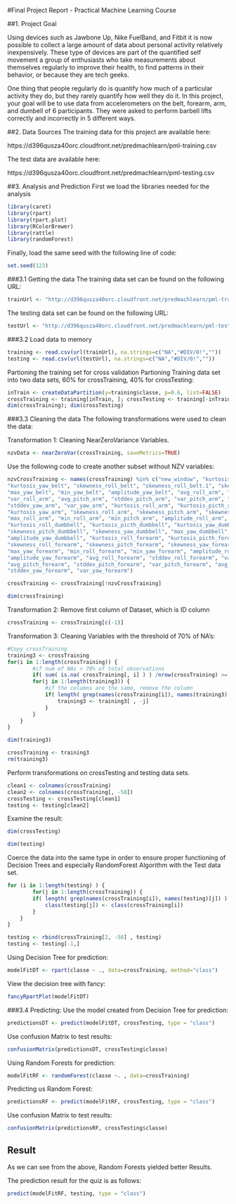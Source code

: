 
#Final Project Report - Practical Machine Learning Course

##1. Project Goal

Using devices such as Jawbone Up, Nike FuelBand, and Fitbit it is now possible to collect a large amount of data about personal activity relatively inexpensively. These type of devices are part of the quantified self movement a group of enthusiasts who take measurements about themselves regularly to improve their health, to find patterns in their behavior, or because they are tech geeks. 

One thing that people regularly do is quantify how much of a particular activity they do, but they rarely quantify how well they do it. In this project, your goal will be to use data from accelerometers on the belt, forearm, arm, and dumbell of 6 participants. They were asked to perform barbell lifts correctly and incorrectly in 5 different ways. 

##2. Data Sources
The training data for this project are available here:

https://d396qusza40orc.cloudfront.net/predmachlearn/pml-training.csv

The test data are available here:

https://d396qusza40orc.cloudfront.net/predmachlearn/pml-testing.csv

##3. Analysis and Prediction
First we load the libraries needed for the analysis
```{r results='hide', message=FALSE, warning=FALSE}
library(caret)
library(rpart)
library(rpart.plot)
library(RColorBrewer)
library(rattle)
library(randomForest)
```
Finally, load the same seed with the following line of code:
```{r}
set.seed(123)
```
###3.1 Getting the data
The training data set can be found on the following URL:

```{r}
trainUrl <- "http://d396qusza40orc.cloudfront.net/predmachlearn/pml-training.csv"
```

The testing data set can be found on the following URL:

```{r}
testUrl <- "http://d396qusza40orc.cloudfront.net/predmachlearn/pml-testing.csv"
```

###3.2 Load data to memory 

```{r}
training <- read.csv(url(trainUrl), na.strings=c("NA","#DIV/0!",""))
testing <- read.csv(url(testUrl), na.strings=c("NA","#DIV/0!",""))
```

Partioning the training set for cross validation
Partioning Training data set into two data sets, 60% for crossTraining, 40% for crossTesting:

```{r}
inTrain <- createDataPartition(y=training$classe, p=0.6, list=FALSE)
crossTraining <- training[inTrain, ]; crossTesting <- training[-inTrain, ]
dim(crossTraining); dim(crossTesting)
```

###3.3 Cleaning the data
The following transformations were used to clean the data:

Transformation 1: Cleaning NearZeroVariance Variables.

```{r}
nzvData <- nearZeroVar(crossTraining, saveMetrics=TRUE)
```
Use the following code to create another subset without NZV variables:

```{r}
nzvCrossTraining <- names(crossTraining) %in% c("new_window", "kurtosis_roll_belt", "kurtosis_picth_belt",
"kurtosis_yaw_belt", "skewness_roll_belt", "skewness_roll_belt.1", "skewness_yaw_belt",
"max_yaw_belt", "min_yaw_belt", "amplitude_yaw_belt", "avg_roll_arm", "stddev_roll_arm",
"var_roll_arm", "avg_pitch_arm", "stddev_pitch_arm", "var_pitch_arm", "avg_yaw_arm",
"stddev_yaw_arm", "var_yaw_arm", "kurtosis_roll_arm", "kurtosis_picth_arm",
"kurtosis_yaw_arm", "skewness_roll_arm", "skewness_pitch_arm", "skewness_yaw_arm",
"max_roll_arm", "min_roll_arm", "min_pitch_arm", "amplitude_roll_arm", "amplitude_pitch_arm",
"kurtosis_roll_dumbbell", "kurtosis_picth_dumbbell", "kurtosis_yaw_dumbbell", "skewness_roll_dumbbell",
"skewness_pitch_dumbbell", "skewness_yaw_dumbbell", "max_yaw_dumbbell", "min_yaw_dumbbell",
"amplitude_yaw_dumbbell", "kurtosis_roll_forearm", "kurtosis_picth_forearm", "kurtosis_yaw_forearm",
"skewness_roll_forearm", "skewness_pitch_forearm", "skewness_yaw_forearm", "max_roll_forearm",
"max_yaw_forearm", "min_roll_forearm", "min_yaw_forearm", "amplitude_roll_forearm",
"amplitude_yaw_forearm", "avg_roll_forearm", "stddev_roll_forearm", "var_roll_forearm",
"avg_pitch_forearm", "stddev_pitch_forearm", "var_pitch_forearm", "avg_yaw_forearm",
"stddev_yaw_forearm", "var_yaw_forearm")

crossTraining <- crossTraining[!nzvCrossTraining]

dim(crossTraining)
```
Transformation 2: Remove first column of Dataset, which is ID column

```{r}
crossTraining <- crossTraining[c(-1)]
```
Transformation 3: Cleaning Variables with the threshold of 70% of NA's:
```{r}
#Copy crossTraining
training3 <- crossTraining
for(i in 1:length(crossTraining)) { 
        #if num of NAs > 70% of total observations
        if( sum( is.na( crossTraining[, i] ) ) /nrow(crossTraining) >= .7 ) { 
        for(j in 1:length(training3)) {
            #if the columns are the same, remove the column
            if( length( grep(names(crossTraining[i]), names(training3)[j]) ) ==1)  {
                training3 <- training3[ , -j]
            }   
        } 
    }
}
```   
```{r}
dim(training3)
```
```{r}
crossTraining <- training3
rm(training3)
```
Perform transformations on crossTesting and testing data sets.
```{r}
clean1 <- colnames(crossTraining)
clean2 <- colnames(crossTraining[, -58])
crossTesting <- crossTesting[clean1]
testing <- testing[clean2]
```

Examine the result:

```{r}
dim(crossTesting)

dim(testing)
```
Coerce the data into the same type in order to ensure proper functioning of Decision Trees and especially RandomForest Algorithm with the Test data set.
```{r}
for (i in 1:length(testing) ) {
        for(j in 1:length(crossTraining)) {
        if( length( grep(names(crossTraining[i]), names(testing)[j]) ) ==1)  {
            class(testing[j]) <- class(crossTraining[i])
        }      
    }      
}

testing <- rbind(crossTraining[2, -58] , testing)
testing <- testing[-1,]
```
Using Decision Tree for prediction: 
```{r}
modelFitDT <- rpart(classe ~ ., data=crossTraining, method="class")
```
View the decision tree with fancy:
```{r}
fancyRpartPlot(modelFitDT)
```


###3.4 Predicting:
Use the model created from Decision Tree for prediction:
```{r}
predictionsDT <- predict(modelFitDT, crossTesting, type = "class")
```
Use confusion Matrix to test results:
```{r}
confusionMatrix(predictionsDT, crossTesting$classe)
```
Using Random Forests for prediction:
```{r}
modelFitRF <- randomForest(classe ~. , data=crossTraining)
```
Predicting us Random Forest:
```{r}
predictionsRF <- predict(modelFitRF, crossTesting, type = "class")
```
Use confusion Matrix to test results:
```{r}
confusionMatrix(predictionsRF, crossTesting$classe)
```

## Result
As we can see from the above, Random Forests yielded better Results.

The prediction result for the quiz is as follows:

```{r}
predict(modelFitRF, testing, type = "class")
```

